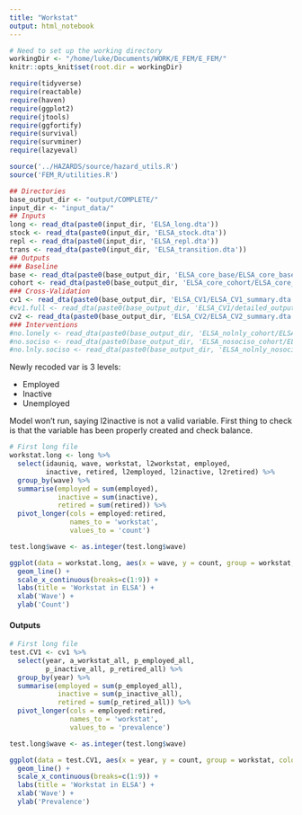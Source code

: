 ```yaml
---
title: "Workstat"
output: html_notebook
---
```




```r
# Need to set up the working directory
workingDir <- "/home/luke/Documents/WORK/E_FEM/E_FEM/"
knitr::opts_knit$set(root.dir = workingDir)

require(tidyverse)
require(reactable)
require(haven)
require(ggplot2)
require(jtools)
require(ggfortify)
require(survival)
require(survminer)
require(lazyeval)


```

```r
source('../HAZARDS/source/hazard_utils.R')
source('FEM_R/utilities.R')
```



```r
## Directories
base_output_dir <- "output/COMPLETE/"
input_dir <- "input_data/"
## Inputs
long <- read_dta(paste0(input_dir, 'ELSA_long.dta'))
stock <- read_dta(paste0(input_dir, 'ELSA_stock.dta'))
repl <- read_dta(paste0(input_dir, 'ELSA_repl.dta'))
trans <- read_dta(paste0(input_dir, 'ELSA_transition.dta'))
## Outputs
### Baseline
base <- read_dta(paste0(base_output_dir, 'ELSA_core_base/ELSA_core_base_summary.dta'))
cohort <- read_dta(paste0(base_output_dir, 'ELSA_core_cohort/ELSA_core_cohort_summary.dta'))
### Cross-Validation
cv1 <- read_dta(paste0(base_output_dir, 'ELSA_CV1/ELSA_CV1_summary.dta'))
#cv1.full <- read_dta(paste0(base_output_dir, 'ELSA_CV1/detailed_output/ELSA_CV1_summary.dta'))
cv2 <- read_dta(paste0(base_output_dir, 'ELSA_CV2/ELSA_CV2_summary.dta'))
### Interventions
#no.lonely <- read_dta(paste0(base_output_dir, 'ELSA_nolnly_cohort/ELSA_nolnly_cohort_summary.dta'))
#no.sociso <- read_dta(paste0(base_output_dir, 'ELSA_nosociso_cohort/ELSA_nosociso_cohort_summary.dta'))
#no.lnly.sociso <- read_dta(paste0(base_output_dir, 'ELSA_nolnly_nosociso_cohort/ELSA_nolnly_nosociso_cohort_summary.dta'))
```

Newly recoded var is 3 levels:

- Employed
- Inactive
- Unemployed

Model won't run, saying l2inactive is not a valid variable. First thing to check
is that the variable has been properly created and check balance.

```r
# First long file
workstat.long <- long %>% 
  select(idauniq, wave, workstat, l2workstat, employed, 
         inactive, retired, l2employed, l2inactive, l2retired) %>%
  group_by(wave) %>%
  summarise(employed = sum(employed),
            inactive = sum(inactive),
            retired = sum(retired)) %>%
  pivot_longer(cols = employed:retired,
               names_to = 'workstat',
               values_to = 'count')

test.long$wave <- as.integer(test.long$wave)
```

```r
ggplot(data = workstat.long, aes(x = wave, y = count, group = workstat, color=workstat)) +
  geom_line() +
  scale_x_continuous(breaks=c(1:9)) +
  labs(title = 'Workstat in ELSA') +
  xlab('Wave') +
  ylab('Count')
```



#### Outputs

```r
# First long file
test.CV1 <- cv1 %>% 
  select(year, a_workstat_all, p_employed_all, 
         p_inactive_all, p_retired_all) %>%
  group_by(year) %>%
  summarise(employed = sum(p_employed_all),
            inactive = sum(p_inactive_all),
            retired = sum(p_retired_all)) %>%
  pivot_longer(cols = employed:retired,
               names_to = 'workstat',
               values_to = 'prevalence')

test.long$wave <- as.integer(test.long$wave)
```

```r
ggplot(data = test.CV1, aes(x = year, y = count, group = workstat, color=workstat)) +
  geom_line() +
  scale_x_continuous(breaks=c(1:9)) +
  labs(title = 'Workstat in ELSA') +
  xlab('Wave') +
  ylab('Prevalence')
```